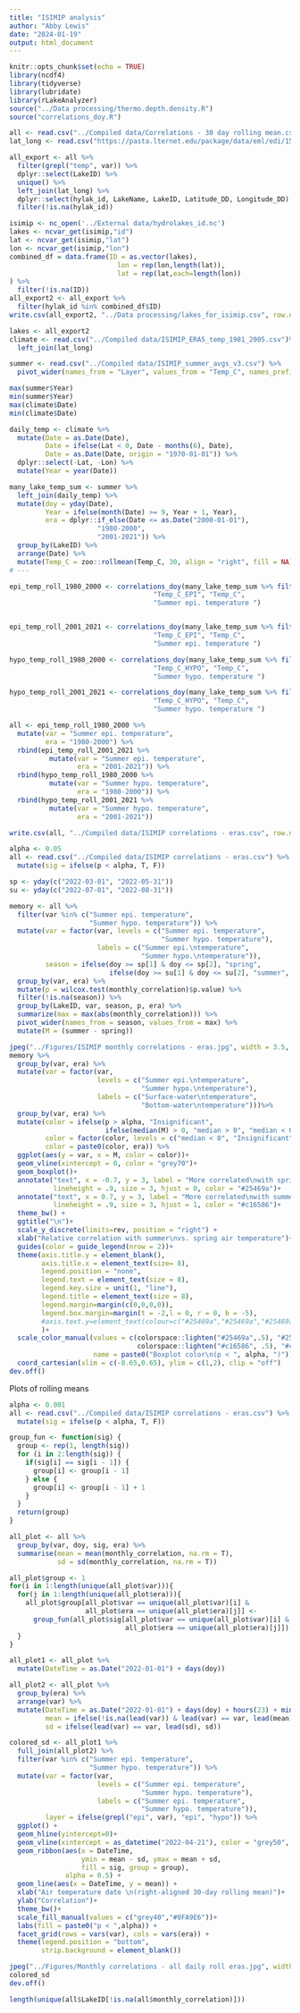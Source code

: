 ```yaml
---
title: "ISIMIP analysis"
author: "Abby Lewis"
date: "2024-01-19"
output: html_document
---
```


```r
knitr::opts_chunk$set(echo = TRUE)
library(ncdf4)
library(tidyverse)
library(lubridate)
library(rLakeAnalyzer)
source("../Data processing/thermo.depth.density.R")
source("correlations_doy.R")

all <- read.csv("../Compiled data/Correlations - 30 day rolling mean.csv")
lat_long <- read.csv("https://pasta.lternet.edu/package/data/eml/edi/1530/1/fadd3eaa25b5fdd1fc4efba70e660579")

all_export <- all %>%
  filter(grepl("temp", var)) %>%
  dplyr::select(LakeID) %>%
  unique() %>%
  left_join(lat_long) %>%
  dplyr::select(hylak_id, LakeName, LakeID, Latitude_DD, Longitude_DD) %>%
  filter(!is.na(hylak_id))

isimip <- nc_open('../External data/hydrolakes_id.nc') 
lakes <- ncvar_get(isimip,"id")
lat <- ncvar_get(isimip,"lat")
lon <- ncvar_get(isimip,"lon")
combined_df = data.frame(ID = as.vector(lakes),
                           lon = rep(lon,length(lat)),
                           lat = rep(lat,each=length(lon))
) %>%
  filter(!is.na(ID))
all_export2 <- all_export %>% 
  filter(hylak_id %in% combined_df$ID)
write.csv(all_export2, "../Data processing/lakes_for_isimip.csv", row.names = F)

lakes <- all_export2
climate <- read.csv("../Compiled data/ISIMIP_ERA5_temp_1981_2005.csv")%>%
  left_join(lat_long)

summer <- read.csv("../Compiled data/ISIMIP_summer_avgs_v3.csv") %>%
  pivot_wider(names_from = "Layer", values_from = "Temp_C", names_prefix = "Temp_C_")

```

```r
max(summer$Year)
min(summer$Year)
max(climate$Date)
min(climate$Date)

daily_temp <- climate %>%
  mutate(Date = as.Date(Date),
         Date = ifelse(Lat < 0, Date - months(6), Date),
         Date = as.Date(Date, origin = "1970-01-01")) %>%
  dplyr::select(-Lat, -Lon) %>%
  mutate(Year = year(Date))

many_lake_temp_sum <- summer %>%
  left_join(daily_temp) %>%
  mutate(doy = yday(Date),
         Year = ifelse(month(Date) >= 9, Year + 1, Year),
         era = dplyr::if_else(Date <= as.Date("2000-01-01"), 
                      "1980-2000",
                      "2001-2021")) %>%
  group_by(LakeID) %>%
  arrange(Date) %>%
  mutate(Temp_C = zoo::rollmean(Temp_C, 30, align = "right", fill = NA))
# ---

epi_temp_roll_1980_2000 <- correlations_doy(many_lake_temp_sum %>% filter(era == "1980-2000"), 
                                    "Temp_C_EPI", "Temp_C", 
                                    "Summer epi. temperature ")


epi_temp_roll_2001_2021 <- correlations_doy(many_lake_temp_sum %>% filter(era == "2001-2021"), 
                                    "Temp_C_EPI", "Temp_C", 
                                    "Summer epi. temperature ")

hypo_temp_roll_1980_2000 <- correlations_doy(many_lake_temp_sum %>% filter(era == "1980-2000"), 
                                    "Temp_C_HYPO", "Temp_C", 
                                    "Summer hypo. temperature ")

hypo_temp_roll_2001_2021 <- correlations_doy(many_lake_temp_sum %>% filter(era == "2001-2021"),
                                    "Temp_C_HYPO", "Temp_C", 
                                    "Summer hypo. temperature ")

all <- epi_temp_roll_1980_2000 %>%
  mutate(var = "Summer epi. temperature", 
         era = "1980-2000") %>%
  rbind(epi_temp_roll_2001_2021 %>%
          mutate(var = "Summer epi. temperature",
                 era = "2001-2021")) %>%
  rbind(hypo_temp_roll_1980_2000 %>%
          mutate(var = "Summer hypo. temperature",
                 era = "1980-2000")) %>%
  rbind(hypo_temp_roll_2001_2021 %>%
          mutate(var = "Summer hypo. temperature", 
                 era = "2001-2021"))

write.csv(all, "../Compiled data/ISIMIP correlations - eras.csv", row.names = F)
```

```r
alpha <- 0.05
all <- read.csv("../Compiled data/ISIMIP correlations - eras.csv") %>%
  mutate(sig = ifelse(p < alpha, T, F))

sp <- yday(c("2022-03-01", "2022-05-31"))
su <- yday(c("2022-07-01", "2022-08-31"))

memory <- all %>% 
  filter(var %in% c("Summer epi. temperature",
                    "Summer hypo. temperature")) %>%
  mutate(var = factor(var, levels = c("Summer epi. temperature",
                                      "Summer hypo. temperature"),
                      labels = c("Summer epi.\ntemperature",
                                 "Summer hypo.\ntemperature")),
         season = ifelse(doy >= sp[1] & doy <= sp[2], "spring", 
                         ifelse(doy >= su[1] & doy <= su[2], "summer", NA))) %>%
  group_by(var, era) %>%
  mutate(p = wilcox.test(monthly_correlation)$p.value) %>%
  filter(!is.na(season)) %>%
  group_by(LakeID, var, season, p, era) %>%
  summarize(max = max(abs(monthly_correlation))) %>%
  pivot_wider(names_from = season, values_from = max) %>%
  mutate(M = (summer - spring)) 

jpeg("../Figures/ISIMIP monthly correlations - eras.jpg", width = 3.5, height = 2, res = 600, units = "in")
memory %>%
  group_by(var, era) %>% 
  mutate(var = factor(var, 
                      levels = c("Summer epi.\ntemperature",
                                 "Summer hypo.\ntemperature"),
                      labels = c("Surface-water\ntemperature",
                                 "Bottom-water\ntemperature")))%>%
  group_by(var, era) %>%
  mutate(color = ifelse(p > alpha, "Insignificant", 
                        ifelse(median(M) > 0, "median > 0", "median < 0")),
         color = factor(color, levels = c("median < 0", "Insignificant", "median > 0")),
         color = paste0(color, era)) %>%
  ggplot(aes(y = var, x = M, color = color))+
  geom_vline(xintercept = 0, color = "grey70")+
  geom_boxplot()+
  annotate("text", x = -0.7, y = 3, label = "More correlated\nwith spring", 
           lineheight = .9, size = 3, hjust = 0, color = "#25469a")+
  annotate("text", x = 0.7, y = 3, label = "More correlated\nwith summer", 
           lineheight = .9, size = 3, hjust = 1, color = "#c16586")+
  theme_bw() +
  ggtitle("\n")+
  scale_y_discrete(limits=rev, position = "right") +
  xlab("Relative correlation with summer\nvs. spring air temperature")+
  guides(color = guide_legend(nrow = 2))+
  theme(axis.title.y = element_blank(),
        axis.title.x = element_text(size= 8),
        legend.position = "none",
        legend.text = element_text(size = 8),
        legend.key.size = unit(1, "line"),
        legend.title = element_text(size = 8),
        legend.margin=margin(c(0,0,0,0)),
        legend.box.margin=margin(t = -2,l = 0, r = 0, b = -5),
        #axis.text.y=element_text(colour=c("#25469a","#25469a","#25469a","#c16586"))
        )+
  scale_color_manual(values = c(colorspace::lighten("#25469a",.5), "#25469a",
                                colorspace::lighten("#c16586", .5), "#c16586"), 
                     name = paste0("Boxplot color\n(p < ", alpha, ")"))+
  coord_cartesian(xlim = c(-0.65,0.65), ylim = c(1,2), clip = "off")
dev.off()
```

Plots of rolling means

```r
alpha <- 0.001
all <- read.csv("../Compiled data/ISIMIP correlations - eras.csv") %>%
  mutate(sig = ifelse(p < alpha, T, F))

group_fun <- function(sig) {
  group <- rep(1, length(sig))
  for (i in 2:length(sig)) {
    if(sig[i] == sig[i - 1]) {
      group[i] <- group[i - 1]
    } else {
      group[i] <- group[i - 1] + 1
    }
  }
  return(group)
}

all_plot <- all %>%
  group_by(var, doy, sig, era) %>%
  summarise(mean = mean(monthly_correlation, na.rm = T),
            sd = sd(monthly_correlation, na.rm = T)) 

all_plot$group <- 1
for(i in 1:length(unique(all_plot$var))){
  for(j in 1:length(unique(all_plot$era))){
    all_plot$group[all_plot$var == unique(all_plot$var)[i] & 
                   all_plot$era == unique(all_plot$era)[j]] <- 
      group_fun(all_plot$sig[all_plot$var == unique(all_plot$var)[i] & 
                             all_plot$era == unique(all_plot$era)[j]])
  }
}

all_plot1 <- all_plot %>%
  mutate(DateTime = as.Date("2022-01-01") + days(doy))

all_plot2 <- all_plot %>%
  group_by(era) %>%
  arrange(var) %>%
  mutate(DateTime = as.Date("2022-01-01") + days(doy) + hours(23) + minutes(59),
         mean = ifelse(!is.na(lead(var)) & lead(var) == var, lead(mean), mean), #to get smooth lines
         sd = ifelse(lead(var) == var, lead(sd), sd))

colored_sd <- all_plot1 %>%
  full_join(all_plot2) %>%
  filter(var %in% c("Summer epi. temperature",
                    "Summer hypo. temperature")) %>%
  mutate(var = factor(var, 
                      levels = c("Summer epi. temperature",
                                 "Summer hypo. temperature"),
                      labels = c("Summer epi. temperature",
                                 "Summer hypo. temperature")),
         layer = ifelse(grepl("epi", var), "epi", "hypo")) %>%
  ggplot() + 
  geom_hline(yintercept=0)+
  geom_vline(xintercept = as_datetime("2022-04-21"), color = "grey50", lty = "dashed")+
  geom_ribbon(aes(x = DateTime, 
                  ymin = mean - sd, ymax = mean + sd,
                  fill = sig, group = group),
              alpha = 0.5) +
  geom_line(aes(x = DateTime, y = mean)) +
  xlab("Air temperature date \n(right-aligned 30-day rolling mean)")+
  ylab("Correlation")+
  theme_bw()+
  scale_fill_manual(values = c("grey40","#0FA9E6"))+
  labs(fill = paste0("p < ",alpha)) +
  facet_grid(rows = vars(var), cols = vars(era)) +
  theme(legend.position = "bottom",
        strip.background = element_blank())

jpeg("../Figures/Monthly correlations - all daily roll eras.jpg", width = 8, height = 5, res = 300, units = "in")
colored_sd
dev.off()

length(unique(all$LakeID[!is.na(all$monthly_correlation)]))
```

